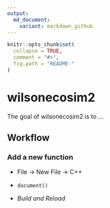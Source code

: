 ```yaml
---
output:
  md_document:
    variant: markdown_github
---
```


<!-- README.md is generated from README.Rmd. Please edit that file -->

```r
knitr::opts_chunk$set(
  collapse = TRUE,
  comment = "#>",
  fig.path = "README-"
)
```

# wilsonecosim2

The goal of wilsonecosim2 is to ...

## Workflow

### Add a new function

* File -> New File -> C++

* `document()`

* _Build and Reload_
